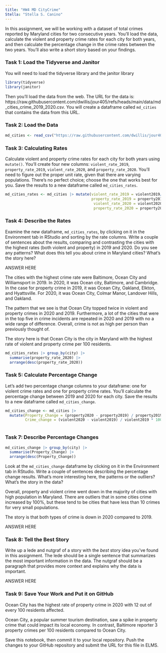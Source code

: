 ```yaml
---
title: "HW4 MD CityCrime"
Stella: "Stella S. Canino"
---
```


In this assignment, we will be working with a dataset of total crimes reported by Maryland cities for two consecutive years. You'll load the data, calculate the violent and property crime rates for each city for both years, and then calculate the percentage change in the crime rates between the two years. You'll also write a short story based on your findings.

### Task 1: Load the Tidyverse and Janitor

You will need to load the tidyverse library and the janitor library

```r
library(tidyverse)
library(janitor)
```

Then you'll load the data from the web. The URL for the data is: https://raw.githubusercontent.com/dwillis/jour405/refs/heads/main/data/md_cities_crime_2019_2020.csv. You will create a dataframe called `md_cities` that contains the data from this URL.

### Task 2: Load the Data

```r
md_cities <- read_csv("https://raw.githubusercontent.com/dwillis/jour405/refs/heads/main/data/md_cities_crime_2019_2020.csv")

```
### Task 3: Calculating Rates

Calculate violent and property crime rates for each city for both years using `mutate()`. You'll create four new columns: `violent_rate_2019`, `property_rate_2019`, `violent_rate_2020`, and `property_rate_2020`. You'll need to figure out the proper unit rate, given that there are varying populations. There's no perfect choice; choose the one that works best for you. Save the results to a new dataframe called `md_cities_rates`.

```r

md_cities_rates <- md_cities |> mutate(violent_rate_2019 = violent2019/pop2019 * 100,
                                       property_rate_2019 = property2019/pop2019 * 100,
                                        violent_rate_2020 = violent2020/pop2020 * 100,
                                        property_rate_2020 = property2020/pop2020 * 100)


```

### Task 4: Describe the Rates

Examine the new dataframe, `md_cities_rates`, by clicking on it in the Environment tab in RStudio and sorting by the rate columns. Write a couple of sentences about the results, comparing and contrasting the cities with the highest rates (both violent and property) in 2019 and 2020. Do you see any patterns? What does this tell you about crime in Maryland cities? What's the story here?

ANSWER HERE

The cities with the highest crime rate were Baltimore, Ocean City and Williamsport in 2019.
In 2020, it was Ocean city, Baltimore, and Cambridge. In the case for property crime in 2019,
it was Ocean City, Oakland, Elkton, and Hyattsville. For 2020, it was Ocean City, Colmar Manor,
Landover Hills, and Oakland.

The pattern that we see is that Ocean City topped twice in violent and property
crimes in 2020 and 2019. Furthermore, a lot of the cities that were in the top five
in crime incidents are repeated in 2020 and 2019 with no a wide range of difference.
Overall, crime is not as high per person than previously thought of. 

The story here is that Ocean City is the city in Maryland with the highest rate
of violent and property crime per 100 residents. 

```r
md_cities_rates |> group_by(city) |>
  summarise(property_rate_2020) |>
  arrange(desc(property_rate_2020))

```


### Task 5: Calculate Percentage Change

Let's add two percentage change columns to your dataframe: one for violent crime rates and one for property crime rates. You'll calculate the percentage change between 2019 and 2020 for each city. Save the results to a new dataframe called `md_cities_change`.


```r
md_cities_change <- md_cities |> 
  mutate(Property_Change = (property2020 - property2019) / property2019 * 100,
         Crime_change = (violent2020 - violent2019) / violent2019 * 100)
                                        
```

### Task 7: Describe Percentage Changes

```r
md_cities_change |> group_by(city) |>
  summarise(Property_Change) |>
  arrange(desc(Property_Change))

```


Look at the `md_cities_change` dataframe by clicking on it in the Environment tab in RStudio. Write a couple of sentences describing the percentage change results. What's more interesting here, the patterns or the outliers? What's the story in the data?

Overall, property and violent crime went down in the majority of cities with high population
in Maryland. There are outliers that in some cities crime increased by 100%, but these tend to be
cities that have less than 10 crimes for very small populations.

The story is that both types of crime is down in 2020 compared to 2019.

ANSWER HERE

### Task 8: Tell the Best Story

Write up a lede and nutgraf of a story with the _best_ story idea you've found in this assignment. The lede should be a single sentence that summarizes the most important information in the data. The nutgraf should be a paragraph that provides more context and explains why the data is important.

ANSWER HERE

### Task 9: Save Your Work and Put it on GitHub

Ocean City has the highest rate of property crime in 2020 with 12 out of every 100 
residents affected.

Ocean City, a popular summer tourism destination, saw a spike in property crime
that could impact its local economy. In contrast, Baltimore reporter 3 property
crimes per 100 residents compared to Ocean City.



Save this notebook, then commit it to your local repository. Push the changes to your GitHub repository and submit the URL for this file in ELMS.
